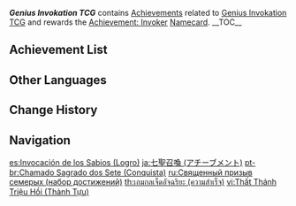 {{Achievement Category Infobox
|title        = Genius Invokation TCG
|id           = 038
|image        = Achievement Genius Invokation TCG (Achievement).png
|reward       = {{Item|Achievement: Invoker}}
|primogems    = {{Achievement/Primogems|Genius Invokation TCG Achievements}}
|total        = {{Achievement/Total|Genius Invokation TCG Achievements}}
}}
'''''Genius Invokation TCG''''' contains [[Achievements]] related to [[Genius Invokation TCG]] and rewards the [[Achievement: Invoker]] [[Namecard]].
__TOC__
{{clr}}
==Achievement List==
{{Achievements by Category Table
|Genius Invokation TCG Achievements
|resultsheader=[[Achievement]]s in ''Genius Invokation TCG''}}

==Other Languages==
{{Transclude|Genius Invokation TCG|Other Languages}}

==Change History==
{{Change History|3.3}}

==Navigation==
{{Achievement Navbox}}

[[es:Invocación de los Sabios (Logro)]]
[[ja:七聖召喚 (アチーブメント)]]
[[pt-br:Chamado Sagrado dos Sete (Conquista)]]
[[ru:Священный призыв семерых (набор достижений)]]
[[th:เกมกลเจ็ดอัจฉริยะ (ความสำเร็จ)]]
[[vi:Thất Thánh Triệu Hồi (Thành Tựu)]]